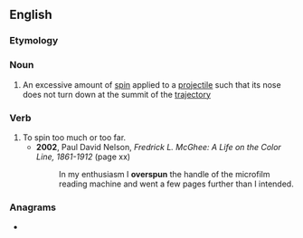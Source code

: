 ==English==

===Etymology===
{{prefix|en|over|spin}}

===Noun===
{{en-noun|-}}

# An excessive amount of [[spin]] applied to a [[projectile]] such that its nose does not turn down at the summit of the [[trajectory]]

===Verb===
{{en-verb|overspins|overspinning|overspun}}

# To spin too much or too far.
#* '''2002''', Paul David Nelson, ''Fredrick L. McGhee: A Life on the Color Line, 1861-1912'' (page xx)
#*: In my enthusiasm I '''overspun''' the handle of the microfilm reading machine and went a few pages further than I intended.

===Anagrams===
* {{anagrams|en|provines}}